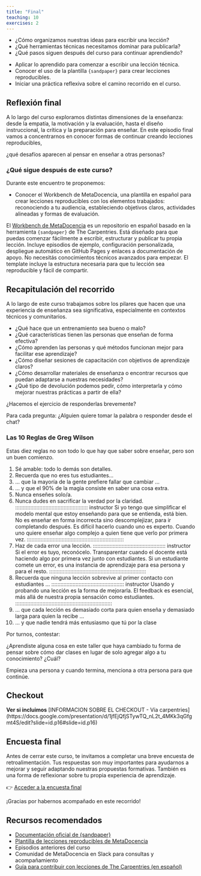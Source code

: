 ```yaml
---
title: "Final"
teaching: 10
exercises: 2
---
```


:::::::::::::::::::::::::::::::::::::: questions 

- ¿Cómo organizamos nuestras ideas para escribir una lección?
- ¿Qué herramientas técnicas necesitamos dominar para publicarla?
- ¿Qué pasos siguen después del curso para continuar aprendiendo?

::::::::::::::::::::::::::::::::::::::::::::::::

::::::::::::::::::::::::::::::::::::: objectives

- Aplicar lo aprendido para comenzar a escribir una lección técnica.
- Conocer el uso de la plantilla `{sandpaper}` para crear lecciones reproducibles.
- Iniciar una práctica reflexiva sobre el camino recorrido en el curso.

::::::::::::::::::::::::::::::::::::::::::::::::

## Reflexión final

A lo largo del curso exploramos distintas dimensiones de la enseñanza: desde la empatía, la motivación y la evaluación, hasta el diseño instruccional, la crítica y la preparación para enseñar. En este episodio final vamos a concentrarnos en conocer formas de continuar creando lecciones reproducibles, 

:::::::::::::::::::::::::::::::::::::::::::::::: instructor

¿qué desafíos aparecen al pensar en enseñar a otras personas?

::::::::::::::::::::::::::::::::::::::::::::::::::::::::::::::::


### ¿Qué sigue después de este curso?

Durante este encuentro te proponemos:

- Conocer el Workbench de MetaDocencia, una plantilla en español para crear lecciones reproducibles con los elementos trabajados: reconociendo a tu audiencia, estableciendo objetivos claros, actividades alineadas y formas de evaluación.

El [Workbench de MetaDocencia](https://github.com/MetaDocencia/metadocencia-workbench-template) es un repositorio en español basado en la herramienta `{sandpaper}` de The Carpentries. Está diseñado para que puedas comenzar fácilmente a escribir, estructurar y publicar tu propia lección. Incluye episodios de ejemplo, configuración personalizada, despliegue automático en GitHub Pages y enlaces a documentación de apoyo. No necesitás conocimientos técnicos avanzados para empezar. El template incluye la estructura necesaria para que tu lección sea reproducible y fácil de compartir.

## Recapitulación del recorrido

A lo largo de este curso trabajamos sobre los pilares que hacen que una experiencia de enseñanza sea significativa, especialmente en contextos técnicos y comunitarios.

- ¿Qué hace que un entrenamiento sea bueno o malo?
- ¿Qué características tienen las personas que enseñan de forma efectiva?
- ¿Cómo aprenden las personas y qué métodos funcionan mejor para facilitar ese aprendizaje?
- ¿Cómo diseñar sesiones de capacitación con objetivos de aprendizaje claros?
- ¿Cómo desarrollar materiales de enseñanza o encontrar recursos que puedan adaptarse a nuestras necesidades?
- ¿Qué tipo de devolución podemos pedir, cómo interpretarla y cómo mejorar nuestras prácticas a partir de ella?

:::::::::::::::::::::::::::::::::::::::::::::::: instructor

¿Hacemos el ejercicio de responderlas brevemente?

Para cada pregunta:
¿Alguien quiere tomar la palabra o responder desde el chat?

::::::::::::::::::::::::::::::::::::::::::::::::::::::::::::::::

### Las 10 Reglas de Greg Wilson

Estas diez reglas no son todo lo que hay que saber sobre enseñar, pero son un buen comienzo.

1. Sé amable: todo lo demás son detalles.
2. Recuerda que no eres tus estudiantes...
3. ... que la mayoría de la gente prefiere fallar que cambiar ...
4. ... y que el 90% de la magia consiste en saber una cosa extra.
5. Nunca enseñes solo/a.
6. Nunca dudes en sacrificar la verdad por la claridad.
:::::::::::::::::::::::::::::::::::::::::::::::: instructor
Si yo tengo que simplificar el modelo mental que estoy enseñando para que se entienda, está bien. No es enseñar en forma incorrecta sino descomplejizar, para ir completando después. Es difícil hacerlo cuando uno es experto. Cuando uno quiere enseñar algo complejo a quien tiene que verlo por primera vez.
::::::::::::::::::::::::::::::::::::::::::::::::::::::::::::::::
7. Haz de cada error una lección.
:::::::::::::::::::::::::::::::::::::::::::::::: instructor
Si el error es tuyo, reconócelo. Transparentar cuando el docente está haciendo algo por primera vez junto con estudiantes. Si un estudiante comete un error, es una instancia de aprendizaje para esa persona y para el resto.
::::::::::::::::::::::::::::::::::::::::::::::::::::::::::::::::
8. Recuerda que ninguna lección sobrevive al primer contacto con estudiantes ...
:::::::::::::::::::::::::::::::::::::::::::::::: instructor
Usando y probando una lección es la forma de mejorarla. El feedback es esencial, más allá de nuestra propia sensación como estudiantes. 
::::::::::::::::::::::::::::::::::::::::::::::::::::::::::::::::
9. ... que cada lección es demasiado corta para quien enseña y demasiado larga para quien la recibe ...
10. ... y que nadie tendrá más entusiasmo que tú por la clase

:::::::::::::::::::::::::::::::::::::::::::::::: challenge
Por turnos, contestar:

¿Aprendiste alguna cosa en este taller que haya cambiado tu forma de pensar sobre cómo dar clases en lugar de solo agregar algo a tu conocimiento? ¿Cuál?

Empieza una persona y cuando termina, menciona a otra persona para que continúe.

::::::::::::::::::::::::::::::::::::::::::::::::::::::::::::::::

## Checkout

**Ver si incluimos**
[INFORMACION SOBRE EL CHECKOUT - Vía carpentries] (https://docs.google.com/presentation/d/1jfEjQfjSTywTQ_nL2t_4MKk3qGfgmt4S/edit?slide=id.p16#slide=id.p16)

## Encuesta final

Antes de cerrar este curso, te invitamos a completar una breve encuesta de retroalimentación. Tus respuestas son muy importantes para ayudarnos a mejorar y seguir adaptando nuestras propuestas formativas. También es una forma de reflexionar sobre tu propia experiencia de aprendizaje.

👉 [Acceder a la encuesta final](https://docs.google.com/forms/d/e/1FAIpQLSfX-FORM-EJEMPLO)

¡Gracias por habernos acompañado en este recorrido!

## Recursos recomendados

- [Documentación oficial de {sandpaper}](https://carpentries.github.io/sandpaper/)
- [Plantilla de lecciones reproducibles de MetaDocencia](https://github.com/MetaDocencia/metadocencia-workbench-template)
- Episodios anteriores del curso
- Comunidad de MetaDocencia en Slack para consultas y acompañamiento
- [Guía para contribuir con lecciones de The Carpentries (en español)](https://carpentries-es.github.io/guia-de-contribucion/)
